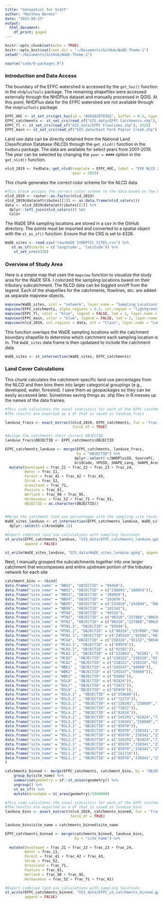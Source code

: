 ```yaml
---
title: "Geospatial for Scott"
author: "Matthew Berens"
date: "2023-08-25"
output:
  html_document:
    df_print: paged
---
```


```r
knitr::opts_chunk$set(echo = TRUE)
knitr::opts_knit$set(root.dir = "~/Documents/GitHub/WaDE-Theme-1")
setwd("~/Documents/GitHub/WaDE-Theme-1")
```

```r
source("code/0-packages.R")
```

### Introduction and Data Access
The boundary of the EFPC watershed is accessed by the `get_huc()` function in the `nhdplusTools` package. The remaining shapefiles were accessed externally through the NHDPlus dataset and manually processed in QGIS. At this point, NHDPlus data for the EFPC watershed are not available through the `nhdplusTools` package.
```r
EFPC_HUC <- st_set_crs(get_huc(id = "060102070302", buffer = 0.5, type = "huc12"), 4326)
EFPC_catchments <- st_set_crs(read_sf("GIS_data/EFPC Catchments.shp"), 4326)
EFPC_fl <- st_set_crs(read_sf("GIS_data/EFPC Flowlines.shp"), 4326)
EFPC_main <- st_set_crs(read_sf("GIS_data/East Fork Poplar Creek.shp"), 4326)
```

Land use data can be directly obtained from the National Land Classification Database (NLCD) through the `get_nlcd()` function in the `FedData` package. The data are available for select years from 2001-2019. The year can be selected by changing the `year = ####` option in the `get_nlcd()` function.
```r
nlcd_2019 <- FedData::get_nlcd(template = EFPC_HUC, label = "EFK NLCD 2019", 
                               year = 2019)
```


This chunk generates the correct color scheme for the NLCD data.
```r
#This block assigns the correct color scheme to the data based on the NLCD color legend.
nlcd_2019 <- raster::as.factor(nlcd_2019)
nlcd_2019@data@attributes[[1]] <- as.data.frame(nlcd_colors())
data <- nlcd_2019@data@attributes[[1]] %>%
  dplyr::left_join(nlcd_colors()) %$%
  Color
```

The WaDE SFA sampling locations are stored in a csv in the GitHub directory. The points must be imported and converted to a spatial object with the `st_as_sf()` function. Ensure that the CRS is set to 4326.
```r
WaDE_sites <- read.csv("raw/WaDE SYNOPTIC_SITES.csv") %>%
   st_as_sf(coords = c('longitude', 'latitude')) %>%
    st_set_crs(4326)
```


### Overview of Study Area
Here is a simple map  that uses the `mapview` function to visualize the study area for the WaDE SFA. I colorized the sampling locations based on their tributary subcatchment. The NLCD data can be toggled on/off from the legend. Each of the shapefiles for the catchments, flowlines, etc. are added as separate mapview objects.
```r
mapview(WaDE_sites, zcol = "network", layer.name = "Sampling Locations", alpha.region = 1, label = "site_name", col.regions =   RColorBrewer::brewer.pal(length(unique(WaDE_sites$network)), "Spectral")) +
mapview(EFPC_catchments, alpha.regions = 0.2, col.region = "lightgreen", color = "black", legend = FALSE, lwd=1, layer.name = "EFK Catchments") +
mapview(EFPC_fl, color = "blue", legend = FALSE, lwd = 1, layer.name = "NHD Flowlines") +
mapview(EFPC_main, color = "blue", legend = FALSE, lwd = 2, layer.name = "EFK Main Branch") +
mapview(nlcd_2019, col.regions = data, att = "Class", layer.name = "Landcover Class", label = FALSE, legend = TRUE, alpha = 0.5, hide = TRUE)

```



This function overlaps the WaDE sampling locations with the catchment boundary shapefile to determine which catchment each sampling location is in. The `WaDE_sites` data frame is then updataed to include the catchment data
```r
WaDE_sites <- st_intersection(WaDE_sites, EFPC_catchments)
```


### Land Cover Calculations
This chunk calculates the catchment-specific land use percentages from the NLCD and then bins them into larger categorical groupings (e.g., developed, water, forested). I save them as geopackages so they can be easily accessed later. Sometimes saving things as .shp files in R messes up the names of the data frames.
```r

#This code calculates the zonal statistics for each of the EFPC catchments. 
#The results are exported as a df that is saved as landuse_fracs

landuse_fracs <- exact_extract(nlcd_2019, EFPC_catchments, fun = 'frac', 
                               force_df = TRUE)

#Assign the catchments their correct OBJECTID
landuse_fracs$OBJECTID <- EFPC_catchments$OBJECTID

EFPC_catchments_landuse <- merge(EFPC_catchments, landuse_fracs,
                                 by = "OBJECTID") %>%
                                dplyr::select(-c(NHDPlusID, SourceFC, 
                                GridCode, VPUID, SHAPE_Leng, SHAPE_Area)) %>%
  mutate(Developed = frac_21 + frac_22 + frac_23 + frac_24,
         Water = frac_11,
         Forest = frac_41 + frac_42 + frac_43,
         Shrub = frac_52,
         Grassland = frac_71,
         Pasture = frac_81,
         Wetland = frac_90 + frac_95,
         Herbaceous = frac_52 + frac_71 + frac_81,
         OBJECTID = as.character(OBJECTID))
 

#Merge the catchment land use percentages with the sampling site locations
WaDE_sites_landuse <- st_intersection(EFPC_catchments_landuse, WaDE_sites) %>%
  dplyr::select(-c(AreaSqKm.1))

#Export combined land use calculations with sampling locations
st_write(EFPC_catchments_landuse, "GIS_data/EFPC_catchments_landuse.gpkg", 
         append = FALSE)

st_write(WaDE_sites_landuse, "GIS_data/WaDE_sites_landuse.gpkg", append = FALSE)
```



Next, I manually grouped the subcatchments together into one larger catchment that encompasses and entire upstream portion of the tributary network for each site
```r
catchment_bins <- rbind(
data.frame("site_name" = "NBO1", "OBJECTID" = "89458"),
data.frame("site_name" = "NBO2", "OBJECTID" = c("238691","100959")),
data.frame("site_name" = "NBO3", "OBJECTID" = "100959"),
data.frame("site_name" = "NBO4", "OBJECTID" = "102476"),
data.frame("site_name" = "NBO5", "OBJECTID" = c("231934","242844", "98890","99751","99669")),
data.frame("site_name" = "NBO6", "OBJECTID" = "101341"),
data.frame("site_name" = "MTN4", "OBJECTID" = "90316"),
data.frame("site_name" = "MTN3", "OBJECTID" = c("90316","257888","90620")),
data.frame("site_name" = "MTN2", "OBJECTID" = c("90316","257888","90620")),
data.frame("site_name" = "MTN1.3", "OBJECTID" = "93594"),
data.frame("site_name" = "MTN1.2", "OBJECTID" = c("90316","257888","90620")),
data.frame("site_name" = "MTN1.1", "OBJECTID" = c("245543","93594","90316","257888","90620")),
data.frame("site_name" = "MCA4", "OBJECTID" = c("238228","91132","90546")),
data.frame("site_name" = "MCA3.3", "OBJECTID" = c("89979")),
data.frame("site_name" = "MCA3.2", "OBJECTID" = c("91501")),
data.frame("site_name" = "MCA3.1", "OBJECTID" = c("231863", "91501", "89979")), 
data.frame("site_name" = "MCA2" , "OBJECTID" = c("238322","238228","91132","90546","231863", "91501","89979")),
data.frame("site_name" = "MCA1" , "OBJECTID" = c("238322","238228","91132","90546","231863", "91501", "89979","90467", "90031")),
data.frame("site_name" = "WBK1" , "OBJECTID" = c("245547","94989")),
data.frame("site_name" = "WBK2" , "OBJECTID" = c("245547","94989")),
data.frame("site_name" = "WBK3" , "OBJECTID" = c("93685")),
data.frame("site_name" = "BSL8" , "OBJECTID" = c("81824")),
data.frame("site_name" = "BSL7" , "OBJECTID" = c("73872")),
data.frame("site_name" = "BSL6" , "OBJECTID" = c("85970")),
data.frame("site_name" = "BSL5.3" , "OBJECTID" = c("258680")),
data.frame("site_name" = "BSL5.2" , "OBJECTID" = c("72273")),
data.frame("site_name" = "BSL5.1" , "OBJECTID" = c("238341","258680","72273")),
data.frame("site_name" = "BSL4.3" , "OBJECTID" = c("73872")),
data.frame("site_name" = "BSL4.2" , "OBJECTID" = c("81824")),
data.frame("site_name" = "BSL4.1" , "OBJECTID" = c("245291","81824","73872")),
data.frame("site_name" = "BSL3.3" , "OBJECTID" = c("238341","258680","72273")),
data.frame("site_name" = "BSL3.2" , "OBJECTID" = c("85970")),
data.frame("site_name" = "BSL3.1" , "OBJECTID" = c("85970","238341","258680","72273")),
data.frame("site_name" = "BSL2.3" , "OBJECTID" = c("85970","238341","258680","72273")),
data.frame("site_name" = "BSL2.2" , "OBJECTID" = c("245291","81824","73872")),
data.frame("site_name" = "BSL2.1" , "OBJECTID" = c("85970","238341","258680","72273","245291","81824","73872")),
data.frame("site_name" = "BSL1.3" , "OBJECTID" = c("85970","238341","258680","72273","245291","81824","73872")),
data.frame("site_name" = "BSL1.2" , "OBJECTID" = c("241710")),
data.frame("site_name" = "BSL1.1" , "OBJECTID" = c("85970","238341","258680","72273","245291","81824","73872","95129","241710"))
)

catchments_binned <- merge(EFPC_catchments, catchment_bins, by = "OBJECTID") %>% 
    group_by(site_name) %>%
    summarise(geometry = sf::st_union(geometry)) %>%
    ungroup() %>%
    st_as_sf() %>%
    mutate(AreaSqKm = st_area(geometry)/1000000)

#This code calculates the zonal statistics for each of the EFPC catchments. 
#The results are exported as a df that is saved as landuse_bins
landuse_bins <- exact_extract(nlcd_2019, catchments_binned, fun = 'frac', 
                              force_df = TRUE)

landuse_bins$site_name = catchments_binned$site_name

EFPC_catchments_binned <- merge(catchments_binned, landuse_bins, 
                                by = "site_name") %>%
  
  mutate(Developed = frac_21 + frac_22 + frac_23 + frac_24,
         Water = frac_11,
         Forest = frac_41 + frac_42 + frac_43,
         Shrub = frac_52,
         Grassland = frac_71,
         Pasture = frac_81,
         Wetland = frac_90 + frac_95,
         Herbaceous = frac_52 + frac_71 + frac_81)

#Export combined land use calculations with sampling locations
st_write(EFPC_catchments_binned, "GIS_data/EFPC_LU_catchments_binned.gpkg",
         append = FALSE)

```




